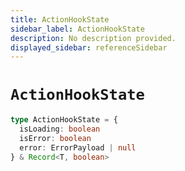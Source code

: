 ```yaml
---
title: ActionHookState
sidebar_label: ActionHookState
description: No description provided.
displayed_sidebar: referenceSidebar
---
```


# `ActionHookState`

```ts
type ActionHookState = {
  isLoading: boolean
  isError: boolean
  error: ErrorPayload | null
} & Record<T, boolean>
```
